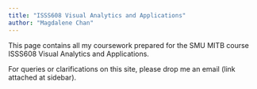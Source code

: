 ```yaml
---
title: "ISSS608 Visual Analytics and Applications"
author: "Magdalene Chan"
---
```


This page contains all my coursework prepared for the SMU MITB course ISSS608 Visual Analytics and Applications.

For queries or clarifications on this site, please drop me an email (link attached at sidebar).
